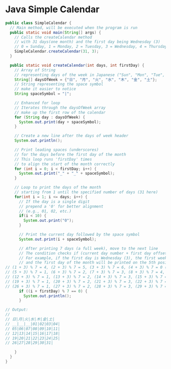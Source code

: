 # Java Simple Calendar

```java
public class SimpleCalendar {
  // Main method, will be executed when the program is run
  public static void main(String[] args) {
    // Calls the createCalendar method
    // with 31 days(one month) and the first day being Wednesday (3)
    // 0 = Sunday, 1 = Monday, 2 = Tuesday, 3 = Wednesday, 4 = Thursday, 5 = Friday, 6 = Saturday
    SimpleCalendar.createCalendar(31, 3);
  }

  public static void createCalendar(int days, int firstDay) {
    // Array of String
    // representing days of the week in Japanese ("Sun", "Mon", "Tue", etc.)
    String[] daysOfWeek = {"日", "月", "火", "水", "木", "金", "土"};
    // String representing the space symbol
    // make it easier to notice
    String spaceSymbol = "|";

    // Enhanced for loop
    // Iterates through the daysOfWeek array
    // make up the first row of the calendar
    for (String day : daysOfWeek) {
      System.out.print(day + spaceSymbol);
    }

    // Create a new line after the days of week header
    System.out.println();

    // Print leading spaces (underscores)
    // for the days before the first day of the month
    // This loop runs 'firstDay' times
    // to align the start of the month correctly
    for (int i = 0; i < firstDay; i++) {
      System.out.print("_" + "_" + spaceSymbol);
    }

    // Loop to print the days of the month
    // starting from 1 until the specified number of days (31 here)
    for(int i = 1; i <= days; i++) {
      // If the day is a single digit
      // prepend a '0' for better alignment
      // (e.g., 01, 02, etc.)
      if(i < 10) {
        System.out.print("0");
      }

      // Print the current day followed by the space symbol
      System.out.print(i + spaceSymbol);

      // After printing 7 days (a full week), move to the next line
      // The condition checks if (current day number + first day offset) is divisible by 7
      // For example, if the first day is Wednesday (3), the first week will have 3 padding empty slots
      // and the first day of the month will be printed on the 5th position
// (1 + 3) % 7 = 4, (2 + 3) % 7 = 5, (3 + 3) % 7 = 6, (4 + 3) % 7 = 0 (next line)
// (5 + 3) % 7 = 1, (6 + 3) % 7 = 2, (7 + 3) % 7 = 3, (8 + 3) % 7 = 4, (9 + 3) % 7 = 5, (10 + 3) % 7 = 6, (11 + 3) % 7 = 0 (next line)
// (12 + 3) % 7 = 1, (13 + 3) % 7 = 2, (14 + 3) % 7 = 3, (15 + 3) % 7 = 4, (16 + 3) % 7 = 5, (17 + 3) % 7 = 6, (18 + 3) % 7 = 0 (next line)
// (19 + 3) % 7 = 1, (20 + 3) % 7 = 2, (21 + 3) % 7 = 3, (22 + 3) % 7 = 4, (23 + 3) % 7 = 5, (24 + 3) % 7 = 6, (25 + 3) % 7 = 0 (next line)
// (26 + 3) % 7 = 1, (27 + 3) % 7 = 2, (28 + 3) % 7 = 3, (29 + 3) % 7 = 4, (30 + 3) % 7 = 5, (31 + 3) % 7 = 6
      if ((i + firstDay) % 7 == 0) {
        System.out.println();
      }

// Output:
//
// 日|月|火|水|木|金|土|
// __|__|__|01|02|03|04|
// 05|06|07|08|09|10|11|
// 12|13|14|15|16|17|18|
// 19|20|21|22|23|24|25|
// 26|27|28|29|30|31|

    }
  }
}
```
